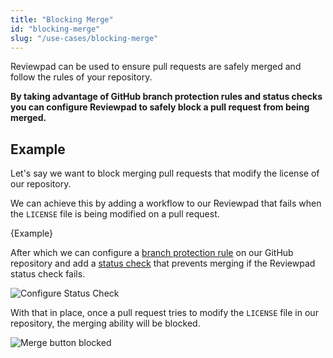 ```yaml
---
title: "Blocking Merge"
id: "blocking-merge"
slug: "/use-cases/blocking-merge"
---
```



Reviewpad can be used to ensure pull requests are safely merged and follow the rules of your repository.

**By taking advantage of GitHub branch protection rules and status checks you can configure Reviewpad to safely block a pull request from being merged.**

## Example

Let's say we want to block merging pull requests that modify the license of our repository.

We can achieve this by adding a workflow to our Reviewpad that fails when the `LICENSE` file is being modified on a pull request.

<CodeBlock language="yml" title="reviewpad.yml">{Example}</CodeBlock>

After which we can configure a [branch protection rule](https://docs.github.com/en/repositories/configuring-branches-and-merges-in-your-repository/defining-the-mergeability-of-pull-requests/managing-a-branch-protection-rule) on our
GitHub repository and add a [status check](https://docs.github.com/en/pull-requests/collaborating-with-pull-requests/collaborating-on-repositories-with-code-quality-features/about-status-checks) that prevents merging if the Reviewpad status check fails.

![Configure Status Check](/img/blocking-merge/configure-status-check.png)

With that in place, once a pull request tries to modify the `LICENSE` file in our repository, the merging ability will be blocked.

![Merge button blocked](/img/blocking-merge/merge-blocked.png)
